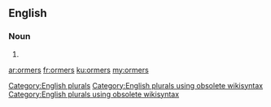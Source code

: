 ==English==

===Noun===
{{head|en}}

# {{plural of|ormer}}

[[Category:English plurals]][[Category:English plurals using obsolete wikisyntax]][[Category:English plurals using obsolete wikisyntax]]

[[ar:ormers]]
[[fr:ormers]]
[[ku:ormers]]
[[my:ormers]]